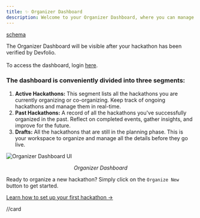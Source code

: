 ```yaml
---
title: ✨ Organizer Dashboard
description: Welcome to your Organizer Dashboard, where you can manage all your hackathons with ease.
---
```

[schema](/docs/guide/setting-up-your-hackathon/brand-tab)

<Callout title="Access Info" type="info">
  The Organizer Dashboard will be visible after your hackathon has been verified by Devfolio.  
  <br /><br />
  To access the dashboard, login <a href="https://org.devfolio.co" target="_blank">here</a>.
</Callout>

### The dashboard is conveniently divided into three segments:

1. **Active Hackathons:** This segment lists all the hackathons you are currently organizing or co-organizing. Keep track of ongoing hackathons and manage them in real-time.  
2. **Past Hackathons:** A record of all the hackathons you've successfully organized in the past. Reflect on completed events, gather insights, and improve for the future.  
3. **Drafts:** All the hackathons that are still in the planning phase. This is your workspace to organize and manage all the details before they go live.

<img src="/assets/organizer-dashboard.gif" alt="Organizer Dashboard UI" />
<p align="center"><i>Organizer Dashboard</i></p>

Ready to organize a new hackathon? Simply click on the `Organize New` button to get started.

[Learn how to set up your first hackathon →](../set-up-your-first-hacakthon-on-devfolio.md)

//card
